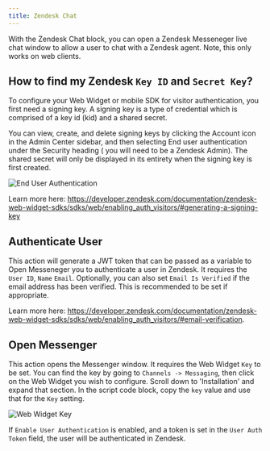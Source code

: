 ```yaml
---
title: Zendesk Chat
---
```


With the Zendesk Chat block, you can open a Zendesk Messeneger live chat window to allow a user to chat with a Zendesk agent. Note, this only works on web clients.

## How to find my Zendesk `Key ID` and `Secret Key`?

To configure your Web Widget or mobile SDK for visitor authentication, you first need a signing key. A signing key is a type of credential which is comprised of a key id (kid) and a shared secret.

You can view, create, and delete signing keys by clicking the Account icon in the Admin Center sidebar, and then selecting End user authentication under the Security heading ( you will need to be a Zendesk Admin). The shared secret will only be displayed in its entirety when the signing key is first created.

<Frame>
  <img
    src="/images/blocks/integrations/zendesk-chat/zendesk-end-user-auth.png"
    alt="End User Authentication"
  />
</Frame>

Learn more here: https://developer.zendesk.com/documentation/zendesk-web-widget-sdks/sdks/web/enabling_auth_visitors/#generating-a-signing-key

## Authenticate User

This action will generate a JWT token that can be passed as a variable to Open Messeneger you to authenticate a user in Zendesk. It requires the `User ID`, `Name` `Email`. Optionally, you can also set `Email Is Verified` if the email address has been verified. This is recommended to be set if appropriate.

Learn more here: https://developer.zendesk.com/documentation/zendesk-web-widget-sdks/sdks/web/enabling_auth_visitors/#email-verification.

## Open Messenger

This action opens the Messenger window. It requires the Web Widget `Key` to be set. You can find the key by going to `Channels -> Messaging`, then click on the Web Widget you wish to configure. Scroll down to 'Installation' and expand that section. In the script code block, copy the `key` value and use that for the `Key` setting.

<Frame>
  <img
    src="/images/blocks/integrations/zendesk-chat/web-widget-config.png"
    alt="Web Widget Key"
  />
</Frame>

If `Enable User Authentication` is enabled, and a token is set in the `User Auth Token` field, the user will be authenticated in Zendesk.
